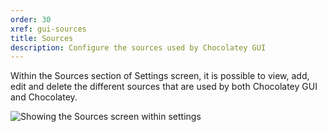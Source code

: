 ```yaml
---
order: 30
xref: gui-sources
title: Sources
description: Configure the sources used by Chocolatey GUI
---
```


Within the Sources section of Settings screen, it is possible to view, add, edit and delete the different sources that are used by both Chocolatey GUI and Chocolatey.

![Showing the Sources screen within settings](/images/chocolatey-gui/user_interface_settings_sources.png "Showing the Sources screen within settings")
